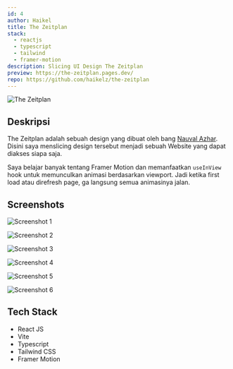```yaml
---
id: 4
author: Haikel
title: The Zeitplan
stack:
  - reactjs
  - typescript
  - tailwind
  - framer-motion
description: Slicing UI Design The Zeitplan
preview: https://the-zeitplan.pages.dev/
repo: https://github.com/haikelz/the-zeitplan
---
```


<img
  src="https://ik.imagekit.io/haikelz/works/the-zeitplan/the-zeitplan.png?updatedAt=1691495475218"
  alt="The Zeitplan"
  fetchPriority="high"
/>

## Deskripsi

The Zeitplan adalah sebuah design yang dibuat oleh bang [Nauval Azhar](https://www.youtube.com/@mhdnauvalazhar). Disini saya menslicing design tersebut menjadi sebuah Website yang dapat diakses siapa saja.

Saya belajar banyak tentang Framer Motion dan memanfaatkan `useInView` hook untuk memunculkan animasi berdasarkan viewport. Jadi ketika first load atau direfresh page, ga langsung semua animasinya jalan.

## Screenshots

<img
  src="https://ik.imagekit.io/haikelz/works/the-zeitplan/the-zeitplan.png?updatedAt=1691495475218"
  alt="Screenshot 1"
/>

<img
  src="https://ik.imagekit.io/haikelz/works/the-zeitplan/Screenshot%20from%202023-08-08%2017-34-34.png?updatedAt=1691490976637"
  alt="Screenshot 2"
/>

<img
  src="https://ik.imagekit.io/haikelz/works/the-zeitplan/Screenshot%20from%202023-08-08%2017-34-00.png?updatedAt=1691490976463"
  alt="Screenshot 3"
/>

<img
  src="https://ik.imagekit.io/haikelz/works/the-zeitplan/Screenshot%20from%202023-08-08%2017-34-57.png?updatedAt=1691490976391"
  alt="Screenshot 4"
/>

<img
  src="https://ik.imagekit.io/haikelz/works/the-zeitplan/Screenshot%20from%202023-08-08%2017-34-43.png?updatedAt=1691490976442"
  alt="Screenshot 5"
/>

<img
  src="https://ik.imagekit.io/haikelz/works/the-zeitplan/Screenshot%20from%202023-08-08%2017-35-06.png?updatedAt=1691490976369"
  alt="Screenshot 6"
/>

## Tech Stack

- React JS
- Vite
- Typescript
- Tailwind CSS
- Framer Motion
